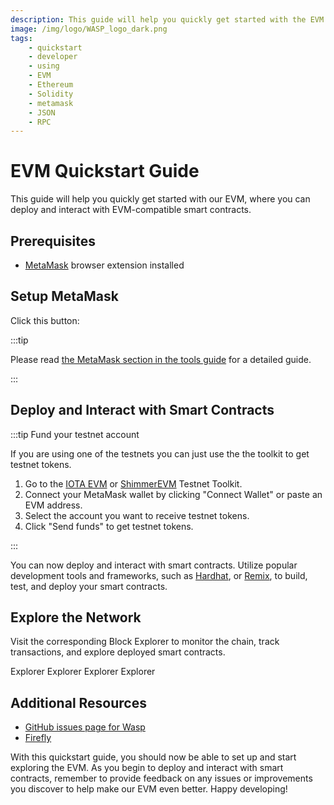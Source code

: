 ```yaml
---
description: This guide will help you quickly get started with the EVM
image: /img/logo/WASP_logo_dark.png
tags:
    - quickstart
    - developer
    - using
    - EVM
    - Ethereum
    - Solidity
    - metamask
    - JSON
    - RPC
---
```



# EVM Quickstart Guide

This guide will help you quickly get started with our EVM, where you can deploy and interact with EVM-compatible smart contracts.

## Prerequisites

-   [MetaMask](https://metamask.io/) browser extension installed

## Setup MetaMask

Click this button:

<MetamaskButtons />

:::tip

Please read [the MetaMask section in the tools guide](tools.mdx#metamask) for a detailed guide.

:::

## Deploy and Interact with Smart Contracts

:::tip Fund your testnet account

If you are using one of the testnets you can just use the the toolkit to get testnet tokens.

1. Go to the [IOTA EVM](https://evm-toolkit.evm.testnet.iotaledger.net) or [ShimmerEVM](https://evm-toolkit.evm.testnet.shimmer.network/) Testnet Toolkit.
2. Connect your MetaMask wallet by clicking "Connect Wallet" or paste an EVM address.
3. Select the account you want to receive testnet tokens.
4. Click "Send funds" to get testnet tokens.

:::

You can now deploy and interact with smart contracts. Utilize popular development tools and frameworks, such as [Hardhat](https://hardhat.org/), or [Remix](https://remix.ethereum.org/), to build, test, and deploy your smart contracts.

<DeployAdmonition />

## Explore the Network

Visit the corresponding Block Explorer to monitor the chain, track transactions, and explore deployed smart contracts.

<Tabs groupId="network" queryString>
    <TabItem value="iota" label="IOTA EVM">
        <Link to={Networks['iota'].evm.blockExplorerUrls[0]}>Explorer</Link>
    </TabItem>
    <TabItem value="iota_testnet" label="IOTA EVM Testnet">
        <Link to={Networks['iota_testnet'].evm.blockExplorerUrls[0]}>Explorer</Link>
    </TabItem>
    <TabItem value="shimmer" label="ShimmerEVM">
        <Link to={Networks['shimmer'].evm.blockExplorerUrls[0]}>Explorer</Link>
    </TabItem>
    <TabItem value="shimmer_testnet" label="ShimmerEVM Testnet">
        <Link to={Networks['shimmer_testnet'].evm.blockExplorerUrls[0]}>Explorer</Link>
    </TabItem>
</Tabs>

## Additional Resources

-   [GitHub issues page for Wasp](https://github.com/iotaledger/wasp/issues)
-   [Firefly](https://firefly.iota.org)

With this quickstart guide, you should now be able to set up and start exploring the EVM. As you begin to deploy and interact with smart contracts, remember to provide feedback on any issues or improvements you discover to help make our EVM even better. Happy developing!
